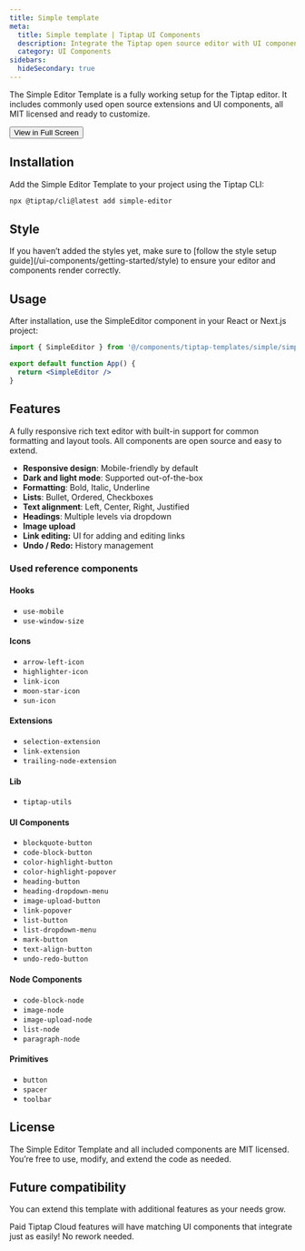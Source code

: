 ```yaml
---
title: Simple template
meta:
  title: Simple template | Tiptap UI Components
  description: Integrate the Tiptap open source editor with UI components and open source extensions. More in the docs.
  category: UI Components
sidebars:
  hideSecondary: true
---
```



The Simple Editor Template is a fully working setup for the Tiptap editor. It includes commonly used open source extensions and UI components, all MIT licensed and ready to customize.

<CodeDemo isLarge src="https://template.tiptap.dev/preview/templates/simple" />

<div className="flex items-center gap-4 mt-8">
  <Button variant="primary" size="medium">
    <Link
      href="https://template.tiptap.dev/preview/templates/simple"
      className="flex items-center justify-center gap-2"
    >
      View in Full Screen
      <ArrowRightIcon className="size-3.5" />
    </Link>
  </Button>
</div>

## Installation

Add the Simple Editor Template to your project using the Tiptap CLI:

```bash
npx @tiptap/cli@latest add simple-editor
```

## Style

<Callout title="Missing styles?" variant="info">
  If you haven’t added the styles yet, make sure to [follow the style setup
  guide](/ui-components/getting-started/style) to ensure your editor and components render
  correctly.
</Callout>

## Usage

After installation, use the SimpleEditor component in your React or Next.js project:

```jsx
import { SimpleEditor } from '@/components/tiptap-templates/simple/simple-editor'

export default function App() {
  return <SimpleEditor />
}
```

## Features

A fully responsive rich text editor with built-in support for common formatting and layout tools. All components are open source and easy to extend.

- **Responsive design**: Mobile-friendly by default
- **Dark and light mode**: Supported out-of-the-box
- **Formatting**: Bold, Italic, Underline
- **Lists**: Bullet, Ordered, Checkboxes
- **Text alignment**: Left, Center, Right, Justified
- **Headings**: Multiple levels via dropdown
- **Image upload**
- **Link editing:** UI for adding and editing links
- **Undo / Redo:** History management

### Used reference components

#### Hooks

- `use-mobile`
- `use-window-size`

#### Icons

- `arrow-left-icon`
- `highlighter-icon`
- `link-icon`
- `moon-star-icon`
- `sun-icon`

#### Extensions

- `selection-extension`
- `link-extension`
- `trailing-node-extension`

#### Lib

- `tiptap-utils`

#### UI Components

- `blockquote-button`
- `code-block-button`
- `color-highlight-button`
- `color-highlight-popover`
- `heading-button`
- `heading-dropdown-menu`
- `image-upload-button`
- `link-popover`
- `list-button`
- `list-dropdown-menu`
- `mark-button`
- `text-align-button`
- `undo-redo-button`

#### Node Components

- `code-block-node`
- `image-node`
- `image-upload-node`
- `list-node`
- `paragraph-node`

#### Primitives

- `button`
- `spacer`
- `toolbar`

## License

The Simple Editor Template and all included components are MIT licensed. You’re free to use, modify, and extend the code as needed.

## Future compatibility

You can extend this template with additional features as your needs grow.

Paid Tiptap Cloud features will have matching UI components that integrate just as easily! No rework needed.
